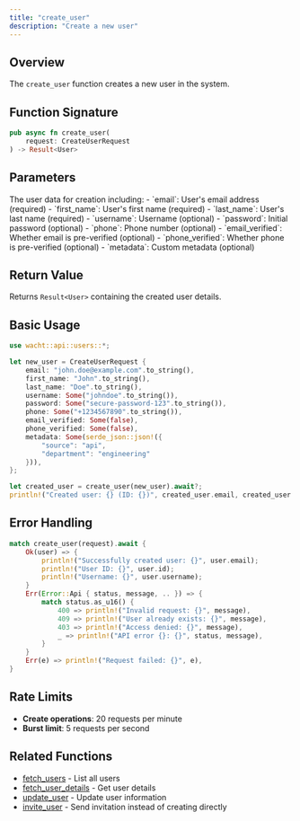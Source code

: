 ```yaml
---
title: "create_user"
description: "Create a new user"
---
```


## Overview

The `create_user` function creates a new user in the system.

## Function Signature

```rust
pub async fn create_user(
    request: CreateUserRequest
) -> Result<User>
```

## Parameters

<ParamField path="request" type="CreateUserRequest" required>
  The user data for creation including:
  - `email`: User's email address (required)
  - `first_name`: User's first name (required)
  - `last_name`: User's last name (required)
  - `username`: Username (optional)
  - `password`: Initial password (optional)
  - `phone`: Phone number (optional)
  - `email_verified`: Whether email is pre-verified (optional)
  - `phone_verified`: Whether phone is pre-verified (optional)
  - `metadata`: Custom metadata (optional)
</ParamField>

## Return Value

Returns `Result<User>` containing the created user details.

## Basic Usage

```rust
use wacht::api::users::*;

let new_user = CreateUserRequest {
    email: "john.doe@example.com".to_string(),
    first_name: "John".to_string(),
    last_name: "Doe".to_string(),
    username: Some("johndoe".to_string()),
    password: Some("secure-password-123".to_string()),
    phone: Some("+1234567890".to_string()),
    email_verified: Some(false),
    phone_verified: Some(false),
    metadata: Some(serde_json::json!({
        "source": "api",
        "department": "engineering"
    })),
};

let created_user = create_user(new_user).await?;
println!("Created user: {} (ID: {})", created_user.email, created_user.id);
```

## Error Handling

```rust
match create_user(request).await {
    Ok(user) => {
        println!("Successfully created user: {}", user.email);
        println!("User ID: {}", user.id);
        println!("Username: {}", user.username);
    }
    Err(Error::Api { status, message, .. }) => {
        match status.as_u16() {
            400 => println!("Invalid request: {}", message),
            409 => println!("User already exists: {}", message),
            403 => println!("Access denied: {}", message),
            _ => println!("API error {}: {}", status, message),
        }
    }
    Err(e) => println!("Request failed: {}", e),
}
```

## Rate Limits

- **Create operations**: 20 requests per minute
- **Burst limit**: 5 requests per second

## Related Functions

- [fetch_users](fetch-users) - List all users
- [fetch_user_details](fetch-user-details) - Get user details
- [update_user](update-user) - Update user information
- [invite_user](invite-user) - Send invitation instead of creating directly

